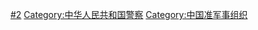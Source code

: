 {{Catmore}}

[[Category:中华人民共和国武装力量|#2]]
[[Category:中华人民共和国警察|Category:中华人民共和国警察]]
[[Category:中国准军事组织|Category:中国准军事组织]]